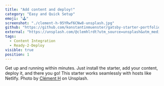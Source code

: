 ```yaml
---
title: "Add content and deploy!"
category: "Easy and Quick Setup"
emoji: "🕹️"
screenshot: "./clement-h-95YRwf6CNw8-unsplash.jpg"
github: "https://github.com/konstantinmuenster/gatsby-starter-portfolio-minimal"
external: "https://unsplash.com/@clemhlrdt?utm_source=unsplash&utm_medium=referral&utm_content=creditCopyText"
tags:
  - Content Integration
  - Ready-2-Deploy
visible: true
position: 1
---
```


Get up and running within minutes. Just install the starter, add your content, deploy it, and there you go! This starter works seamlessly with hosts like Netlify. Photo by <a href="https://unsplash.com/@clemhlrdt?utm_source=unsplash&utm_medium=referral&utm_content=creditCopyText" target="_blank" rel="nofollow noopener noreferrer" aria-label="External Link">Clément H</a> on Unsplash.